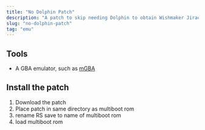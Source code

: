 ```yaml
---
title: "No Dolphin Patch"
description: "A patch to skip needing Dolphin to obtain Wishmaker Jirachi"
slug: "no-dolphin-patch"
tag: "emu"
---
```


## Tools

- A GBA emulator, such as [mGBA](https://mgba.io/downloads.html#desktop-os-1)

## Install the patch

1. Download the patch
2. Place patch in same directory as multiboot rom
3. rename RS save to name of multiboot rom
4. load multiboot rom
